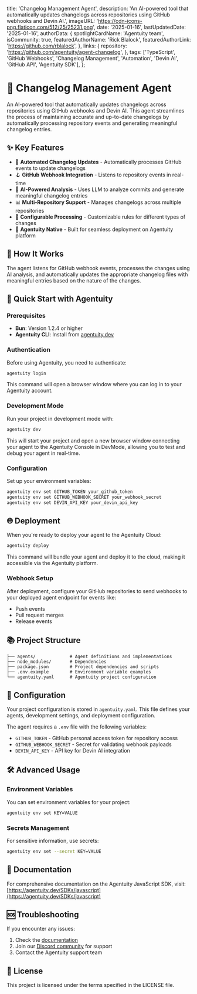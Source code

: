  title: 'Changelog Management Agent',
  description: 'An AI-powered tool that automatically updates changelogs across repositories using GitHub webhooks and Devin AI.',
  imageURL: 'https://cdn-icons-png.flaticon.com/512/25/25231.png',
  date: '2025-01-16',
  lastUpdatedDate: '2025-01-16',
  authorData: {
    spotlightCardName: 'Agentuity team',
    isCommunity: true,
    featuredAuthorName: 'Rick Blalock',
    featuredAuthorLink: 'https://github.com/rblalock',
  },
  links: {
    repository: 'https://github.com/agentuity/agent-changelog',
  },
  tags: ['TypeScript', 'GitHub Webhooks', 'Changelog Management', 'Automation', 'Devin AI', 'GitHub API', 'Agentuity SDK'],
};

# 📝 Changelog Management Agent

An AI-powered tool that automatically updates changelogs across repositories using GitHub webhooks and Devin AI. This agent streamlines the process of maintaining accurate and up-to-date changelogs by automatically processing repository events and generating meaningful changelog entries.

## ✨ Key Features

- 🔄 **Automated Changelog Updates** - Automatically processes GitHub events to update changelogs
- 🪝 **GitHub Webhook Integration** - Listens to repository events in real-time
- 🤖 **AI-Powered Analysis** - Uses LLM to analyze commits and generate meaningful changelog entries
- 📊 **Multi-Repository Support** - Manages changelogs across multiple repositories
- 🔧 **Configurable Processing** - Customizable rules for different types of changes
- 🚀 **Agentuity Native** - Built for seamless deployment on Agentuity platform

## 🔄 How It Works

The agent listens for GitHub webhook events, processes the changes using AI analysis, and automatically updates the appropriate changelog files with meaningful entries based on the nature of the changes.

## 🚀 Quick Start with Agentuity

### Prerequisites

- **Bun**: Version 1.2.4 or higher
- **Agentuity CLI**: Install from [agentuity.dev](https://agentuity.dev)

### Authentication

Before using Agentuity, you need to authenticate:

```bash
agentuity login
```

This command will open a browser window where you can log in to your Agentuity account.

### Development Mode

Run your project in development mode with:

```bash
agentuity dev
```

This will start your project and open a new browser window connecting your agent to the Agentuity Console in DevMode, allowing you to test and debug your agent in real-time.

### Configuration

Set up your environment variables:

```bash
agentuity env set GITHUB_TOKEN your_github_token
agentuity env set GITHUB_WEBHOOK_SECRET your_webhook_secret
agentuity env set DEVIN_API_KEY your_devin_api_key
```

## 🌐 Deployment

When you're ready to deploy your agent to the Agentuity Cloud:

```bash
agentuity deploy
```

This command will bundle your agent and deploy it to the cloud, making it accessible via the Agentuity platform.

### Webhook Setup

After deployment, configure your GitHub repositories to send webhooks to your deployed agent endpoint for events like:
- Push events
- Pull request merges
- Release events

## 📚 Project Structure

```
├── agents/             # Agent definitions and implementations
├── node_modules/       # Dependencies
├── package.json        # Project dependencies and scripts
├── .env.example        # Environment variable examples
└── agentuity.yaml      # Agentuity project configuration
```

## 🔧 Configuration

Your project configuration is stored in `agentuity.yaml`. This file defines your agents, development settings, and deployment configuration.

The agent requires a `.env` file with the following variables:
- `GITHUB_TOKEN` - GitHub personal access token for repository access
- `GITHUB_WEBHOOK_SECRET` - Secret for validating webhook payloads
- `DEVIN_API_KEY` - API key for Devin AI integration

## 🛠️ Advanced Usage

### Environment Variables

You can set environment variables for your project:

```bash
agentuity env set KEY=VALUE
```

### Secrets Management

For sensitive information, use secrets:

```bash
agentuity env set --secret KEY=VALUE
```

## 📖 Documentation

For comprehensive documentation on the Agentuity JavaScript SDK, visit:
[https://agentuity.dev/SDKs/javascript](https://agentuity.dev/SDKs/javascript)

## 🆘 Troubleshooting

If you encounter any issues:

1. Check the [documentation](https://agentuity.dev/SDKs/javascript)
2. Join our [Discord community](https://discord.gg/agentuity) for support
3. Contact the Agentuity support team

## 📝 License

This project is licensed under the terms specified in the LICENSE file.
